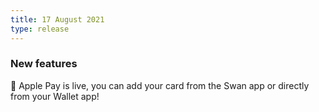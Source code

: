 ```yaml
---
title: 17 August 2021
type: release
---
```


### New features

🍏 Apple Pay is live, you can add your card from the Swan app or directly from your Wallet app!
